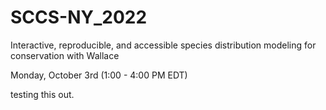 # SCCS-NY_2022
Interactive, reproducible, and accessible species distribution modeling for conservation with Wallace

Monday, October 3rd (1:00 - 4:00 PM EDT)

testing this out.